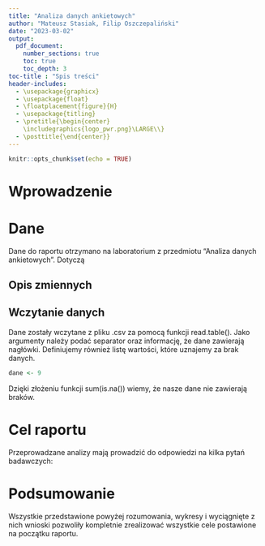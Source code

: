 ---
title: "Analiza danych ankietowych"
author: "Mateusz Stasiak, Filip Oszczepaliński"
date: "2023-03-02"
output: 
  pdf_document:
    number_sections: true
    toc: true
    toc_depth: 3
toc-title : "Spis treści"
header-includes:
  - \usepackage{graphicx}
  - \usepackage{float}
  - \floatplacement{figure}{H}
  - \usepackage{titling}
  - \pretitle{\begin{center}
    \includegraphics{logo_pwr.png}\LARGE\\}
  - \posttitle{\end{center}}
---

```{r setup, include=FALSE}
knitr::opts_chunk$set(echo = TRUE)
```

\newpage

# Wprowadzenie

# Dane 
Dane do raportu otrzymano na laboratorium z przedmiotu "Analiza danych ankietowych". Dotyczą 

## Opis zmiennych

## Wczytanie danych
Dane zostały wczytane z pliku .csv za pomocą funkcji read.table(). Jako argumenty należy podać separator oraz informację, że dane zawierają nagłówki. Definiujemy również listę wartości, które uznajemy za brak danych.
```{r, include=TRUE}
dane <- 9
```
Dzięki złożeniu funkcji sum(is.na()) wiemy, że nasze dane nie zawierają braków.

# Cel raportu
Przeprowadzane analizy mają prowadzić do odpowiedzi na kilka pytań badawczych:

# Podsumowanie
Wszystkie przedstawione powyżej rozumowania, wykresy i wyciągnięte z nich wnioski pozwoliły kompletnie
zrealizować wszystkie cele postawione na początku raportu.
